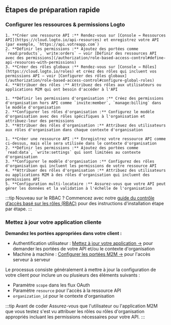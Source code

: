 
## Étapes de préparation rapide

### Configurer les ressources & permissions Logto

<Tabs groupId="permission-models">
  <TabItem value="global-api-resources" label="Ressources API globales">

    1. **Créer une ressource API :** Rendez-vous sur [Console → Ressources API](https://cloud.logto.io/api-resources) et enregistrez votre API (par exemple, `https://api.votreapp.com`)
    2. **Définir les permissions :** Ajoutez des portées comme `read:products`, `write:orders` – voir [Définir des ressources API avec des permissions](/authorization/role-based-access-control#define-api-resources-with-permissions)
    3. **Créer des rôles globaux :** Rendez-vous sur [Console → Rôles](https://cloud.logto.io/roles) et créez des rôles qui incluent vos permissions API – voir [Configurer des rôles globaux](/authorization/role-based-access-control#configure-global-roles)
    4. **Attribuer des rôles :** Attribuez des rôles aux utilisateurs ou applications M2M qui ont besoin d'accéder à l'API

  </TabItem>
  <TabItem value="organization-permissions" label="Permissions d'organisation (hors API)">

    1. **Définir les permissions d'organisation :** Créez des permissions d'organisation hors API comme `invite:member`, `manage:billing` dans le modèle d'organisation
    2. **Configurer les rôles d'organisation :** Configurez le modèle d'organisation avec des rôles spécifiques à l'organisation et attribuez-leur des permissions
    3. **Attribuer des rôles d'organisation :** Attribuez des utilisateurs aux rôles d'organisation dans chaque contexte d'organisation

  </TabItem>
  <TabItem value="organization-level-api-resources" label="Ressources API au niveau de l'organisation">

    1. **Créer une ressource API :** Enregistrez votre ressource API comme ci-dessus, mais elle sera utilisée dans le contexte d'organisation
    2. **Définir les permissions :** Ajoutez des portées comme `read:data`, `write:settings` qui sont limitées au contexte d'organisation
    3. **Configurer le modèle d'organisation :** Configurez des rôles d'organisation qui incluent les permissions de votre ressource API
    4. **Attribuer des rôles d'organisation :** Attribuez des utilisateurs ou applications M2M à des rôles d'organisation qui incluent des permissions API
    5. **Configuration multi-locataire :** Assurez-vous que votre API peut gérer les données et la validation à l'échelle de l'organisation

  </TabItem>
</Tabs>

:::tip Nouveau sur le RBAC ?
Commencez avec notre [guide du contrôle d’accès basé sur les rôles (RBAC)](/authorization/role-based-access-control) pour des instructions d'installation étape par étape.
:::

### Mettez à jour votre application cliente

**Demandez les portées appropriées dans votre client :**

- Authentification utilisateur : [Mettez à jour votre application →](/quick-starts) pour demander les portées de votre API et/ou le contexte d'organisation
- Machine à machine : [Configurer les portées M2M →](/quick-starts/m2m) pour l'accès serveur à serveur

Le processus consiste généralement à mettre à jour la configuration de votre client pour inclure un ou plusieurs des éléments suivants :

- Paramètre `scope` dans les flux OAuth
- Paramètre `resource` pour l'accès à la ressource API
- `organization_id` pour le contexte d'organisation

:::tip Avant de coder
Assurez-vous que l'utilisateur ou l'application M2M que vous testez s'est vu attribuer les rôles ou rôles d'organisation appropriés incluant les permissions nécessaires pour votre API.
:::
